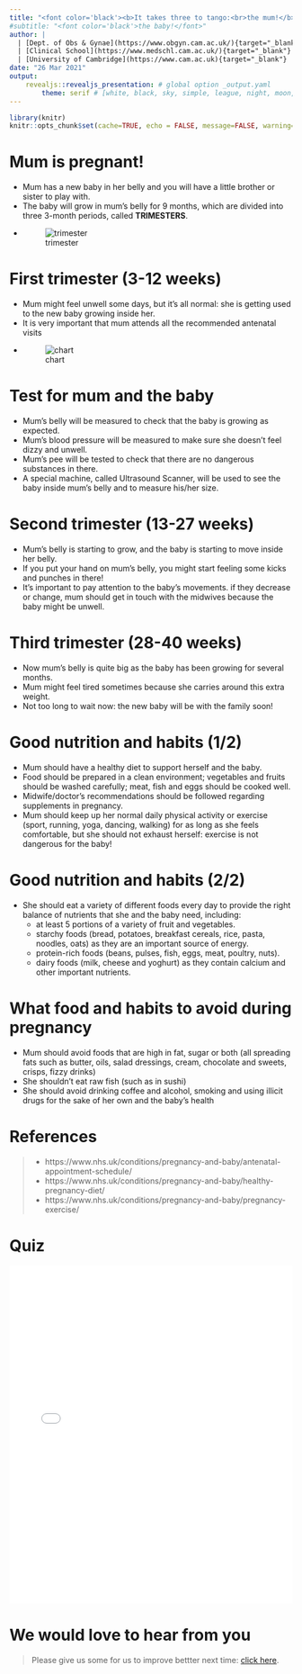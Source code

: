 ```yaml
---
title: "<font color='black'><b>It takes three to tango:<br>the mum!</b></font>"
#subtitle: "<font color='black'>the baby!</font>"
author: |
  | [Dept. of Obs & Gynae](https://www.obgyn.cam.ac.uk/){target="_blank"}
  | [Clinical School](https://www.medschl.cam.ac.uk/){target="_blank"}
  | [University of Cambridge](https://www.cam.ac.uk){target="_blank"}
date: "26 Mar 2021"
output: 
    revealjs::revealjs_presentation: # global option _output.yaml
        theme: serif # [white, black, sky, simple, league, night, moon, solarized]
---
```

```r
library(knitr)
knitr::opts_chunk$set(cache=TRUE, echo = FALSE, message=FALSE, warning=FALSE) # set global options
```

# Mum is pregnant! {data-background=images/B_preg1.png}
- Mum has a new baby in her belly and you will have a little brother or sister to play with.
- The baby will grow in mum’s belly for 9 months, which are divided into three 3-month periods, called **TRIMESTERS**.
- ![trimester](images/mum_trimester.png)

# First trimester (3-12 weeks) {data-background=images/kelly-sikkema-IE8KfewAp-w-unsplash.jpg}
- Mum might feel unwell some days, but it’s all normal: she is getting used to the new baby growing inside her.
- It is very important that mum attends all the recommended antenatal visits
- ![chart](images/mum_antenatal_chart.png)

# Test for mum and the baby 
- Mum’s belly will be measured to check that the baby is growing as expected.
- Mum’s blood pressure will be measured to make sure she doesn’t feel dizzy and unwell. 
- Mum’s pee will be tested to check that there are no dangerous substances in there.
- A special machine, called Ultrasound Scanner, will be used to see the baby inside mum’s belly and to measure his/her size.

# Second trimester (13-27 weeks) {data-background=images/freestocks-ux53SGpRAHU-unsplash.jpg}
- Mum’s belly is starting to grow, and the baby is starting to move inside her belly.
- If you put your hand on mum’s belly, you might start feeling some kicks and punches in there!
- It’s important to pay attention to the baby’s movements. if they decrease or change, mum should get in touch with the midwives because the baby might be unwell.

# Third trimester (28-40 weeks) {data-background=images/christian-bowen-I0ItPtIsVEE-unsplash.jpg}
- Now mum’s belly is quite big as the baby has been growing for several months.
- Mum might feel tired sometimes because she carries around this extra weight.
- Not too long to wait now: the new baby will be with the family soon!

# Good nutrition and habits (1/2)
- Mum should have a healthy diet to support herself and the baby.
- Food should be prepared in a clean environment; vegetables and fruits should be washed carefully; meat, fish and eggs should be cooked well. 
- Midwife/doctor’s recommendations should be followed regarding supplements in pregnancy.
- Mum should keep up her normal daily physical activity or exercise (sport, running, yoga, dancing, walking) for as long as she feels comfortable, but she should not exhaust herself: exercise is not dangerous for the baby!

# Good nutrition and habits (2/2)
- She should eat a variety of different foods every day to provide the right balance of nutrients that she and the baby need, including:
    - at least 5 portions of a variety of fruit and vegetables.
    - starchy foods (bread, potatoes, breakfast cereals, rice, pasta, noodles, oats) as they are an important source of energy.
    - protein-rich foods (beans, pulses, fish, eggs, meat, poultry, nuts).
    - dairy foods (milk, cheese and yoghurt) as they contain calcium and other important nutrients.

# What food and habits to avoid during pregnancy
- Mum should avoid foods that are high in fat, sugar or both (all spreading fats such as butter, oils, salad dressings, cream, chocolate and sweets, crisps, fizzy drinks)
- She shouldn’t eat raw fish (such as in sushi) 
- She should avoid drinking coffee and alcohol, smoking and using illicit drugs for the sake of her own and the baby’s health

# References {data-background=images/tim-bish-WbC9XIlQb4k-unsplash.jpg}
> - https://www.nhs.uk/conditions/pregnancy-and-baby/antenatal-appointment-schedule/
> - https://www.nhs.uk/conditions/pregnancy-and-baby/healthy-pregnancy-diet/
> - https://www.nhs.uk/conditions/pregnancy-and-baby/pregnancy-exercise/

# Quiz
<iframe src="pregnancy_quiz.html" title="mum quiz" style="top:0; left:0; bottom:0; right:0; width:100%; height:600px; border:none; margin:0; padding:0; overflow:hidden; z-index:999999;">Your browser doesn't support iframes.<br>Try <a href="https://obsgynaecam.github.io/CF2021/slide-and-quiz/pregnancy_quiz.html"</iframe>

# We would love to hear from you
> Please give us some for us to improve bettter next time: [click here](https://www.surveymonkey.co.uk/r/HZDJ778). 

